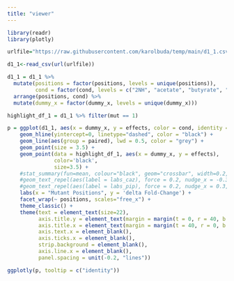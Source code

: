 ```yaml
---
title: "viewer"
---
```


```r
library(readr)
library(plotly)

urlfile="https://raw.githubusercontent.com/karolbuda/temp/main/d1_1.csv"

d1_1<-read_csv(url(urlfile))

d1_1 = d1_1 %>%
  mutate(positions = factor(positions, levels = unique(positions)),
         cond = factor(cond, levels = c("2NH", "acetate", "butyrate", "DHC", "TBBA", "POE", "POM", "PTE", "PTM"))) %>%
  arrange(positions, cond) %>%
  mutate(dummy_x = factor(dummy_x, levels = unique(dummy_x)))

highlight_df_1 = d1_1 %>% filter(mut == 1) 

p = ggplot(d1_1, aes(x = dummy_x, y = effects, color = cond, identity = identity)) +
    geom_hline(yintercept=0, linetype="dashed", color = "black") +
    geom_line(aes(group = paired), lwd = 0.5, color = "grey") +
    geom_point(size = 3.5) +
    geom_point(data = highlight_df_1, aes(x = dummy_x, y = effects), 
               color='black',
               size=3.5) +
    #stat_summary(fun=mean, colour="black", geom="crossbar", width=0.2, position=position_dodge(width=0.75)) + 
    #geom_text_repel(aes(label = labs_caz), force = 0.2, nudge_x = -0.3, direction = "y", box.padding = 0, segment.size = 0.2, size = 4.5) +
    #geom_text_repel(aes(label = labs_pip), force = 0.2, nudge_x = 0.3, direction = "y", box.padding = 0, segment.size = 0.2, size = 4.5) +
    labs(x = "Mutant Positions", y = 'delta Fold-Change') +
    facet_wrap(~ positions, scales="free_x") +
    theme_classic() +
    theme(text = element_text(size=22),
          axis.title.y = element_text(margin = margin(t = 0, r = 40, b = 0, l = 0)),
          axis.title.x = element_text(margin = margin(t = 40, r = 0, b = 0, l = 0)),
          axis.text.x = element_blank(),
          axis.ticks.x = element_blank(),
          strip.background = element_blank(),
          axis.line.x = element_blank(),
          panel.spacing = unit(-0.2, "lines")) 


```

```r
ggplotly(p, tooltip = c("identity"))
```
